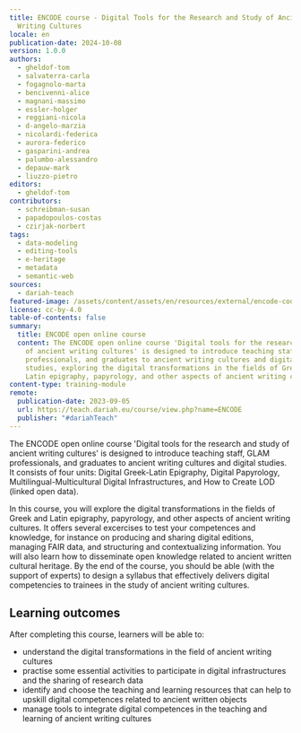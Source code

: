 ```yaml
---
title: ENCODE course - Digital Tools for the Research and Study of Ancient
  Writing Cultures
locale: en
publication-date: 2024-10-08
version: 1.0.0
authors:
  - gheldof-tom
  - salvaterra-carla
  - fogagnolo-marta
  - bencivenni-alice
  - magnani-massimo
  - essler-holger
  - reggiani-nicola
  - d-angelo-marzia
  - nicolardi-federica
  - aurora-federico
  - gasparini-andrea
  - palumbo-alessandro
  - depauw-mark
  - liuzzo-pietro
editors:
  - gheldof-tom
contributors:
  - schreibman-susan
  - papadopoulos-costas
  - czirjak-norbert
tags:
  - data-modeling
  - editing-tools
  - e-heritage
  - metadata
  - semantic-web
sources:
  - dariah-teach
featured-image: /assets/content/assets/en/resources/external/encode-course-digital-tools-for-the-research-and-study-of-ancient-writing-cultures/featured-image.png
license: cc-by-4.0
table-of-contents: false
summary:
  title: ENCODE open online course
  content: The ENCODE open online course 'Digital tools for the research and study
    of ancient writing cultures' is designed to introduce teaching staff, GLAM
    professionals, and graduates to ancient writing cultures and digital
    studies, exploring the digital transformations in the fields of Greek and
    Latin epigraphy, papyrology, and other aspects of ancient writing cultures.
content-type: training-module
remote:
  publication-date: 2023-09-05
  url: https://teach.dariah.eu/course/view.php?name=ENCODE
  publisher: "#dariahTeach"
---
```

The ENCODE open online course 'Digital tools for the research and study of ancient writing cultures' is designed to introduce teaching staff, GLAM professionals, and graduates to ancient writing cultures and digital studies. It consists of four units: Digital Greek-Latin Epigraphy, Digital Papyrology, Multilingual-Multicultural Digital Infrastructures, and How to Create LOD (linked open data).

In this course, you will explore the digital transformations in the fields of Greek and Latin epigraphy, papyrology, and other aspects of ancient writing cultures. It offers several excercises to test your competences and knowledge, for instance on producing and sharing digital editions, managing FAIR data, and structuring and contextualizing information. You will also learn how to disseminate open knowledge related to ancient written cultural heritage. By the end of the course, you should be able (with the support of experts) to design a syllabus that effectively delivers digital competencies to trainees in the study of ancient writing cultures.

## Learning outcomes

After completing this course, learners will be able to:

* understand the digital transformations in the field of ancient writing cultures
* practise some essential activities to participate in digital infrastructures and the sharing of research data
* identify and choose the teaching and learning resources that can help to upskill digital competences related to ancient written objects
* manage tools to integrate digital competences in the teaching and learning of ancient writing cultures

<ExternalResource title="Interested in learning more?" subtitle="Check out the ENCODE course on #dariahTeach" url="https://teach.dariah.eu/course/view.php?name=ENCODE" />
